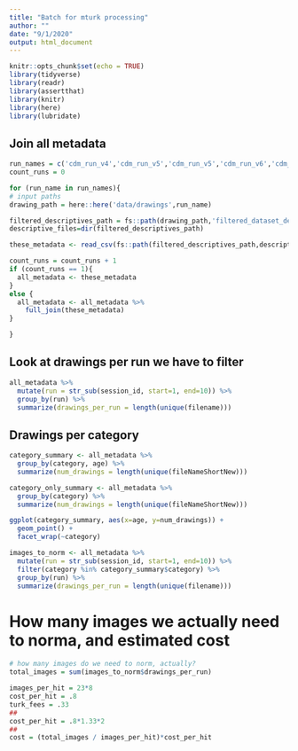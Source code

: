 ```yaml
---
title: "Batch for mturk processing"
author: ""
date: "9/1/2020"
output: html_document
---
```



```r
knitr::opts_chunk$set(echo = TRUE)
library(tidyverse)
library(readr)
library(assertthat)
library(knitr)
library(here)
library(lubridate)
```


## Join all metadata
```r
run_names = c('cdm_run_v4','cdm_run_v5','cdm_run_v5','cdm_run_v6','cdm_run_v7')
count_runs = 0 

for (run_name in run_names){
# input paths
drawing_path = here::here('data/drawings',run_name)

filtered_descriptives_path = fs::path(drawing_path,'filtered_dataset_descriptives')
descriptive_files=dir(filtered_descriptives_path)

these_metadata <- read_csv(fs::path(filtered_descriptives_path,descriptive_files[2]))

count_runs = count_runs + 1
if (count_runs == 1){
  all_metadata <- these_metadata
}
else {
  all_metadata <- all_metadata %>%
    full_join(these_metadata)
}

}

```

## Look at drawings per run we have to filter
```r
all_metadata %>%
  mutate(run = str_sub(session_id, start=1, end=10)) %>%
  group_by(run) %>%
  summarize(drawings_per_run = length(unique(filename)))
```

## Drawings per category
```r
category_summary <- all_metadata %>%
  group_by(category, age) %>%
  summarize(num_drawings = length(unique(fileNameShortNew)))

category_only_summary <- all_metadata %>%
  group_by(category) %>%
  summarize(num_drawings = length(unique(fileNameShortNew)))

```

```r
ggplot(category_summary, aes(x=age, y=num_drawings)) +
  geom_point() + 
  facet_wrap(~category)
```

```r
images_to_norm <- all_metadata %>%
  mutate(run = str_sub(session_id, start=1, end=10)) %>%
  filter(category %in% category_summary$category) %>%
  group_by(run) %>%
  summarize(drawings_per_run = length(unique(filename)))
```

# How many images we actually need to norma, and estimated cost
```r
# how many images do we need to norm, actually?
total_images = sum(images_to_norm$drawings_per_run)

images_per_hit = 23*8
cost_per_hit = .8
turk_fees = .33
##
cost_per_hit = .8*1.33*2
##
cost = (total_images / images_per_hit)*cost_per_hit
```

